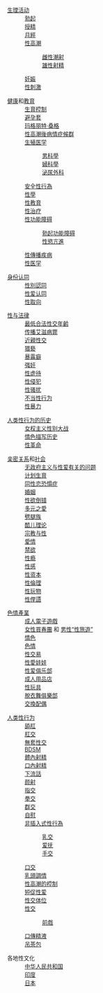 {{性|state=expanded}}
<noinclude>
<div class="hlist" style="font-size:90%">
;[[生理学|生理活动]]
: [[勃起|勃起]]
: [[授精|授精]]
: [[月經|月經]]
: [[性高潮|性高潮]]
:: [[雌性潮射|雌性潮射]]
:: [[射精|雄性射精]]
: [[妊娠|妊娠]]
: [[性刺激|性刺激]]

;[[生殖健康|健康]]和[[性教育|教育]]
: [[生育控制|生育控制]]
: [[避孕套|避孕套]]
: [[玛格丽特·桑格|玛格丽特·桑格]]
: [[性高潮後病情症候群|性高潮後病情症候群]]
: [[生殖医学|生殖医学]]
:: [[男科學|男科學]]
:: [[婦科學|婦科學]]
:: [[泌尿外科|泌尿外科]]
: [[安全性行為|安全性行為]]
: [[性學|性學]]
: [[性教育|性教育]]
: [[性治疗|性治疗]]
: [[性功能障碍|性功能障碍]]
:: [[勃起功能障碍|勃起功能障碍]]
:: [[性慾亢進|性慾亢進]]
: [[性傳播疾病|性傳播疾病]]
: [[性医学|性医学]]

;[[身份_(社会科学)|身份认同]]
: [[性別認同|性別認同]]
: [[性爱认同|性爱认同]]
: [[性取向|性取向]]

;[[性犯罪|性与法律]]
: [[最低合法性交年齡|最低合法性交年齡]]
: [[传播艾滋病罪|传播艾滋病罪]]
: [[近親性交|近親性交]]
: [[猥褻|猥褻]]
: [[暴露癖|暴露癖]]
: [[强奸|强奸]]
: [[性虐待|性虐待]]
: [[性侵犯|性侵犯]]
: [[性骚扰|性骚扰]]
: [[不当性行为|不当性行为]]
: [[性暴力|性暴力]] 

;[[人类性行为的历史|人类性行为的历史]]
: [[女权主义性别大战|女权主义性别大战]]
: [[情色描写历史|情色描写历史]]
: [[性革命|性革命]] 

;[[亲密关系|亲密关系]]和[[社会|社会]]
: [[无政府主义与性爱有关的问题|无政府主义与性爱有关的问题]]
: [[计划生育|计划生育]]
: [[同性恋恐惧症|同性恋恐惧症]]
: [[婚姻|婚姻]]
: [[性欲倒错|性欲倒错]]
: [[多元之愛|多元之愛]]
: [[劈腿族|劈腿族]]
: [[酷儿理论|酷儿理论]]
: [[宗教与性|宗教与性]]
: [[愛情|愛情]]
: [[禁欲|禁欲]]
: [[性瘾|性瘾]]
: [[性感|性感]]
: [[性资本|性资本]]
: [[性倫理|性倫理]]
: [[性玩物|性玩物]]
: [[性俚語|性俚語]]

;[[色情產業|色情產業]]
: [[成人電子遊戲|成人電子遊戲]]
: [[女性買春團|女性買春團]] 和 [[性旅遊|男性“性旅遊”]]
: [[情色|情色]]
: [[色情|色情]]
: [[性交易|性交易]]
: [[性愛娃娃|性愛娃娃]]
: [[性爱俱乐部|性爱俱乐部]]
: [[成人用品店|成人用品店]]
: [[性玩具|性玩具]] 
: [[脫衣舞俱樂部|脫衣舞俱樂部]]
: [[交換配偶|交換配偶]]

;[[人类性行为|人类性行为]]
: [[舔肛|舔肛]]
: [[肛交|肛交]]
: [[無套性交|無套性交]]
: [[BDSM|BDSM]]
: [[體內射精|體內射精]]
: [[口內射精|口內射精]]
: [[下流話|下流話]]
: [[颜射|颜射]]
: [[指交|指交]]
: [[拳交|拳交]]
: [[群交|群交]]
: [[自慰|自慰]]
: [[非插入式性行為|非插入式性行為]]
:: [[乳交|乳交]]
:: [[爱抚|爱抚]]
:: [[手交|手交]]
: [[口交|口交]]
: [[乳頭調情|乳頭調情]]
: [[性高潮的控制|性高潮的控制]]
: [[短促性爱|短促性爱]]
: [[性交体位|性交体位]]
: [[性交|性交]]
:: [[前戲|前戲]]
: [[口傳精液|口傳精液]]
: [[吊茶包|吊茶包]]

;各地性文化
: [[中华人民共和国性文化|中华人民共和国]]
: [[印度性文化|印度]]
: [[日本性文化|日本]]
</div>
</noinclude>
